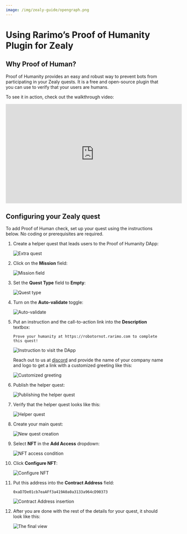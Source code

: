 ```yaml
---
image: /img/zealy-guide/opengraph.png
---
```


# Using Rarimo’s Proof of Humanity Plugin for Zealy

## Why Proof of Human?

Proof of Humanity provides an easy and robust way to prevent bots from participating in your Zealy quests. It is a free and open-source plugin that you can use to verify that your users are humans.


To see it in action, check out the walkthrough video:

<iframe width="560" height="315" src="https://www.youtube.com/embed/asQ7zOYaKLs?si=hl7D32ZgwuiB3BNv" title="YouTube video player" frameborder="0" allow="accelerometer; autoplay; clipboard-write; encrypted-media; gyroscope; picture-in-picture; web-share" allowfullscreen></iframe>

## Configuring your Zealy quest

To add Proof of Human check, set up your quest using the instructions below. No coding or prerequisites are required.

1. Create a helper quest that leads users to the Proof of Humanity DApp:

    ![Extra quest](/img/zealy-guide/step-1.png)

1. Click on the **Mission** field:

    ![Mission field](/img/zealy-guide/step-2.png)

1. Set the **Quest Type** field to **Empty**:

    ![Quest type](/img/zealy-guide/step-3.png)

1. Turn on the **Auto-validate** toggle:

    ![Auto-validate](/img/zealy-guide/step-4.png)

1. Put an instruction and the call-to-action link into the **Description** textbox:

    ```plain
    Prove your humanity at https://robotornot.rarimo.com to complete this quest!
    ```

    ![Instruction to visit the DApp](/img/zealy-guide/step-5.png)

    Reach out to us at <a href="https://discord.com/channels/1034798419614629908/1034798420713553966/1063164663216484473" target="_blank" rel="noreferrer noopener">discord</a> and provide the name of your company name and logo to get a link with a customized greeting like this:

    ![Customized greeting](/img/poh-greeting.png)

1. Publish the helper quest:

    ![Publishing the helper quest](/img/zealy-guide/step-6.png)

1. Verify that the helper quest looks like this:

    ![Helper quest](/img/zealy-guide/step-7.png)

1. Create your main quest:

    ![New quest creation](/img/zealy-guide/step-8.png)

1. Select **NFT** in the  **Add Access** dropdown:

    ![NFT access condition](/img/zealy-guide/step-9.png)

1. Click **Configure NFT**:

    ![Configure NFT](/img/zealy-guide/step-10.png)

1. Put this address into the **Contract Address** field:

    ```
    0xaD7De01cb7eaAFf3a419A0a0a3133a964cD90373
    ```

    ![Contract Address insertion](/img/zealy-guide/step-11.png)

1. After you are done with the rest of the details for your quest, it should look like this:

    ![The final view](/img/zealy-guide/step-12.png)
